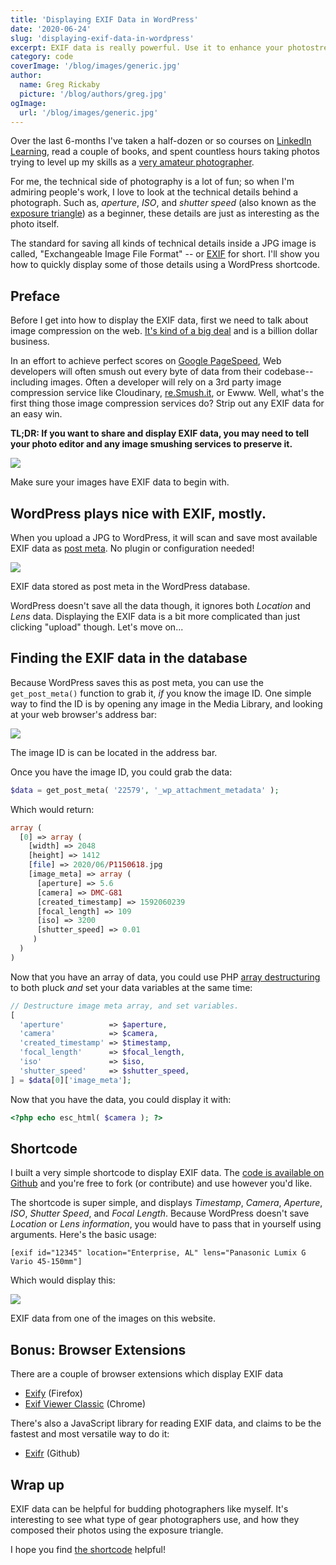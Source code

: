 ```yaml
---
title: 'Displaying EXIF Data in WordPress'
date: '2020-06-24'
slug: 'displaying-exif-data-in-wordpress'
excerpt: EXIF data is really powerful. Use it to enhance your photostreams.
category: code
coverImage: '/blog/images/generic.jpg'
author:
  name: Greg Rickaby
  picture: '/blog/authors/greg.jpg'
ogImage:
  url: '/blog/images/generic.jpg'
---
```


Over the last 6-months I've taken a half-dozen or so courses on [LinkedIn Learning](https://www.linkedin.com/learning/), read a couple of books, and spent countless hours taking photos trying to level up my skills as a [very amateur photographer](https://gregrickaby.com/category/photos).

For me, the technical side of photography is a lot of fun; so when I'm admiring people's work, I love to look at the technical details behind a photograph. Such as, _aperture_, _ISO_, and _shutter speed_ (also known as the [exposure triangle](https://photo.stackexchange.com/a/12441)) as a beginner, these details are just as interesting as the photo itself.

The standard for saving all kinds of technical details inside a JPG image is called, "Exchangeable Image File Format" -- or [EXIF](https://en.wikipedia.org/wiki/Exif) for short. I'll show you how to quickly display some of those details using a WordPress shortcode.

## Preface

Before I get into how to display the EXIF data, first we need to talk about image compression on the web. [It's kind of a big deal](https://developers.google.com/web/fundamentals/performance/optimizing-content-efficiency/image-optimization) and is a billion dollar business.

In an effort to achieve perfect scores on [Google PageSpeed](https://developers.google.com/speed/pagespeed/insights/), Web developers will often smush out every byte of data from their codebase-- including images. Often a developer will rely on a 3rd party image compression service like Cloudinary, [re.Smush.it](https://resmush.it/), or Ewww. Well, what's the first thing those image compression services do? Strip out any EXIF data for an easy win.

**TL;DR: If you want to share and display EXIF data, you may need to tell your photo editor and any image smushing services to preserve it.**

![](/blog/images/Screenshot-2020-06-23-21.19.41-1920x891.png)

Make sure your images have EXIF data to begin with.

## WordPress plays nice with EXIF, mostly.

When you upload a JPG to WordPress, it will scan and save most available EXIF data as [post meta](https://designmodo.com/wordpress-post-meta/). No plugin or configuration needed!

![](/blog/images/Screenshot-2020-06-23-21.14.28.png)

EXIF data stored as post meta in the WordPress database.

WordPress doesn't save all the data though, it ignores both _Location_ and _Lens_ data. Displaying the EXIF data is a bit more complicated than just clicking "upload" though. Let's move on...

## Finding the EXIF data in the database

Because WordPress saves this as post meta, you can use the `get_post_meta()` function to grab it, _if_ you know the image ID. One simple way to find the ID is by opening any image in the Media Library, and looking at your web browser's address bar:

![](/blog/images/Screenshot-2020-06-23-20.44.22.png)

The image ID is can be located in the address bar.

Once you have the image ID, you could grab the data:

```php
$data = get_post_meta( '22579', '_wp_attachment_metadata' );
```

Which would return:

```php
array (
  [0] => array (
    [width] => 2048
    [height] => 1412
    [file] => 2020/06/P1150618.jpg
    [image_meta] => array (
      [aperture] => 5.6
      [camera] => DMC-G81
      [created_timestamp] => 1592060239
      [focal_length] => 109
      [iso] => 3200
      [shutter_speed] => 0.01
     )
  )
)
```

Now that you have an array of data, you could use PHP [array destructuring](https://stitcher.io/blog/array-destructuring-with-list-in-php) to both pluck _and_ set your data variables at the same time:

```php
// Destructure image meta array, and set variables.
[
  'aperture'          => $aperture,
  'camera'            => $camera,
  'created_timestamp' => $timestamp,
  'focal_length'      => $focal_length,
  'iso'               => $iso,
  'shutter_speed'     => $shutter_speed,
] = $data[0]['image_meta'];
```

Now that you have the data, you could display it with:

```php
<?php echo esc_html( $camera ); ?>
```

## Shortcode

I built a very simple shortcode to display EXIF data. The [code is available on Github](https://github.com/gregrickaby/wordpress-display-exif) and you're free to fork (or contribute) and use however you'd like.

The shortcode is super simple, and displays _Timestamp_, _Camera_, _Aperture_, _ISO_, _Shutter Speed_, and _Focal Length_. Because WordPress doesn't save _Location_ or _Lens information_, you would have to pass that in yourself using arguments. Here's the basic usage:

```
[exif id="12345" location="Enterprise, AL" lens="Panasonic Lumix G Vario 45-150mm"]
```

Which would display this:

![](/blog/images/Screenshot-2020-06-23-20.41.48.png)

EXIF data from one of the images on this website.

## Bonus: Browser Extensions

There are a couple of browser extensions which display EXIF data

- [Exify](https://addons.mozilla.org/en-US/firefox/addon/exify/) (Firefox)
- [Exif Viewer Classic](https://chrome.google.com/webstore/detail/exif-viewer-classic/nafpfdcmppffipmhcpkbplhkoiekndck) (Chrome)

There's also a JavaScript library for reading EXIF data, and claims to be the fastest and most versatile way to do it:

- [Exifr](https://github.com/MikeKovarik/exifr) (Github)

## Wrap up

EXIF data can be helpful for budding photographers like myself. It's interesting to see what type of gear photographers use, and how they composed their photos using the exposure triangle.

I hope you find [the shortcode](https://github.com/gregrickaby/wordpress-display-exif) helpful!
